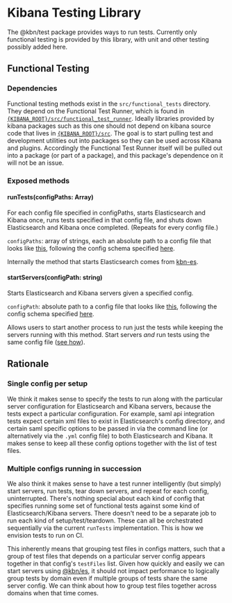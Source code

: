 Kibana Testing Library
======================

The @kbn/test package provides ways to run tests. Currently only functional testing is provided by this library, with unit and other testing possibly added here.

Functional Testing
-------------------

### Dependencies

Functional testing methods exist in the `src/functional_tests` directory. They depend on the Functional Test Runner, which is found in [`{KIBANA_ROOT}/src/functional_test_runner`](../../src/functional_test_runner). Ideally libraries provided by kibana packages such as this one should not depend on kibana source code that lives in [`{KIBANA_ROOT}/src`](../../src). The goal is to start pulling test and development utilities out into packages so they can be used across Kibana and plugins. Accordingly the Functional Test Runner itself will be pulled out into a package (or part of a package), and this package's dependence on it will not be an issue.

### Exposed methods

#### runTests(configPaths: Array<string>)
For each config file specified in configPaths, starts Elasticsearch and Kibana once, runs tests specified in that config file, and shuts down Elasticsearch and Kibana once completed. (Repeats for every config file.)

`configPaths`: array of strings, each an absolute path to a config file that looks like [this](../../test/functional/config.base.js), following the config schema specified [here](../../src/functional_test_runner/lib/config/schema.js).

Internally the method that starts Elasticsearch comes from [kbn-es](../../packages/kbn-es).

#### startServers(configPath: string)
Starts Elasticsearch and Kibana servers given a specified config.

`configPath`: absolute path to a config file that looks like [this](../../test/functional/config.base.js), following the config schema specified [here](../../src/functional_test_runner/lib/config/schema.js).

Allows users to start another process to run just the tests while keeping the servers running with this method. Start servers _and_ run tests using the same config file ([see how](../../scripts/README.md)).

## Rationale

### Single config per setup

We think it makes sense to specify the tests to run along with the particular server configuration for Elasticsearch and Kibana servers, because the tests expect a particular configuration. For example, saml api integration tests expect certain xml files to exist in Elasticsearch's config directory, and certain saml specific options to be passed in via the command line (or alternatively via the `.yml` config file) to both Elasticsearch and Kibana. It makes sense to keep all these config options together with the list of test files.

### Multiple configs running in succession

We also think it makes sense to have a test runner intelligently (but simply) start servers, run tests, tear down servers, and repeat for each config, uninterrupted. There's nothing special about each kind of config that specifies running some set of functional tests against some kind of Elasticsearch/Kibana servers. There doesn't need to be a separate job to run each kind of setup/test/teardown. These can all be orchestrated sequentially via the current `runTests` implementation. This is how we envision tests to run on CI.

This inherently means that grouping test files in configs matters, such that a group of test files that depends on a particular server config appears together in that config's `testFiles` list. Given how quickly and easily we can start servers using [@kbn/es](../../packages/kbn-es), it should not impact performance to logically group tests by domain even if multiple groups of tests share the same server config. We can think about how to group test files together across domains when that time comes.

